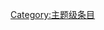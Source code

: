 {{catmore1|[[Wikipedia:神秘博士专题|Wikipedia:神秘博士专题]]}}
{{Articles by Quality|topic=神秘博士|project=神秘博士|format=TOC}}
{{emptycat}}
{{Wikipedia category}}

[[Category:主题级条目|Category:主题级条目]]